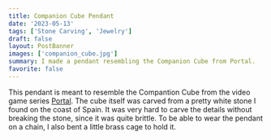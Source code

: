 ```yaml
---
title: Companion Cube Pendant
date: '2023-05-13'
tags: ['Stone Carving', 'Jewelry']
draft: false
layout: PostBanner
images: ['companion_cube.jpg']
summary: I made a pendant resembling the Companion Cube from Portal.
favorite: false
---
```


This pendant is meant to resemble the Compantion Cube from the video game series [Portal](<https://en.wikipedia.org/wiki/Portal_(series)>).
The cube itself was carved from a pretty white stone I found on the coast of Spain.
It was very hard to carve the details without breaking the stone, since it was quite brittle.
To be able to wear the pendant on a chain, I also bent a little brass cage to hold it.
